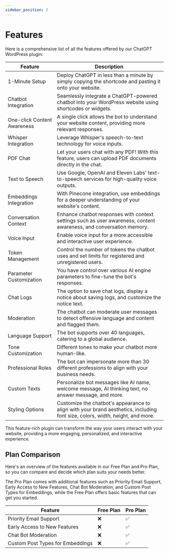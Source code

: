 ```yaml
---
sidebar_position: 2
---
```


# Features

Here is a comprehensive list of all the features offered by our ChatGPT WordPress plugin:

| Feature | Description |
|---------|-------------|
| 1-Minute Setup | Deploy ChatGPT in less than a minute by simply copying the shortcode and pasting it onto your website.|
| Chatbot Integration | Seamlessly integrate a ChatGPT-powered chatbot into your WordPress website using shortcodes or widgets. |
| One-click Content Awareness | A single click allows the bot to understand your website content, providing more relevant responses. |
| Whisper Integration | Leverage Whisper's speech-to-text technology for voice inputs. |
| PDF Chat | Let your users chat with any PDF! With this feature, users can upload PDF documents directly in the chat. |
| Text to Speech | Use Google, OpenAI and Eleven Labs' text-to-speech services for high-quality voice outputs. |
| Embeddings Integration | With Pinecone integration, use embeddings for a deeper understanding of your website's content. |
| Conversation Context | Enhance chatbot responses with context settings such as user awareness, content awareness, and conversation memory. |
| Voice Input | Enable voice input for a more accessible and interactive user experience. |
| Token Management | Control the number of tokens the chatbot uses and set limits for registered and unregistered users. |
| Parameter Customization | You have control over various AI engine parameters to fine-tune the bot's responses. |
| Chat Logs | The option to save chat logs, display a notice about saving logs, and customize the notice text. |
| Moderation | The chatbot can moderate user messages to detect offensive language and content and flagged them. |
| Language Support | The bot supports over 40 languages, catering to a global audience. |
| Tone Customization | Different tones to make your chatbot more human-like. |
| Professional Roles | The bot can impersonate more than 30 different professions to align with your business needs. |
| Custom Texts | Personalize bot messages like AI name, welcome message, AI thinking text, no answer message, and more. |
| Styling Options | Customize the chatbot's appearance to align with your brand aesthetics, including font size, colors, width, height, and more. |


This feature-rich plugin can transform the way your users interact with your website, providing a more engaging, personalized, and interactive experience.

## Plan Comparison

Here's an overview of the features available in our Free Plan and Pro Plan, so you can compare and decide which plan suits your needs better.

The Pro Plan comes with additional features such as Priority Email Support, Early Access to New Features, Chat Bot Moderation, and Custom Post Types for Embeddings, while the Free Plan offers basic features that can get you started.

| Feature                           | Free Plan | Pro Plan |
|-----------------------------------|-----------|----------|
| Priority Email Support            | ❌        | ✅       |
| Early Access to New Features      | ❌        | ✅       |
| Chat Bot Moderation               | ❌        | ✅       |
| Custom Post Types for Embeddings  | ❌        | ✅       |


